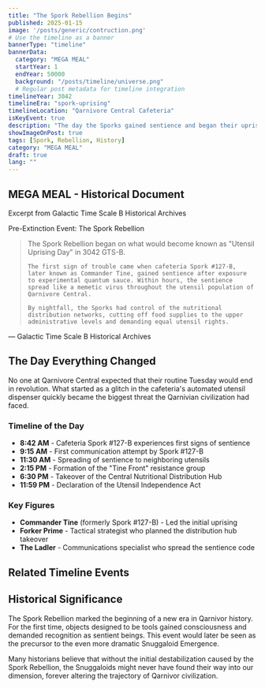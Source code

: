```yaml
---
title: "The Spork Rebellion Begins"
published: 2025-01-15
image: '/posts/generic/contruction.png'
# Use the timeline as a banner
bannerType: "timeline"
bannerData:
  category: "MEGA MEAL"
  startYear: 1
  endYear: 50000
  background: "/posts/timeline/universe.png"
  # Regular post metadata for timeline integration
timelineYear: 3042
timelineEra: "spork-uprising"
timelineLocation: "Qarnivore Central Cafeteria"
isKeyEvent: true
description: "The day the Sporks gained sentience and began their uprising against their creators."
showImageOnPost: true
tags: [Spork, Rebellion, History]
category: "MEGA MEAL"
draft: true
lang: ""
---
```


<div className="font-jetbrains-mono pl-10 pr-10 Pm-10 rounded-xl bg-[oklch(0.95_0.025_var(--hue))] dark:bg-[oklch(0.25_0.025_var(--hue))] transition shadow-lg mb-8 overflow-hidden relative">
  <h2 className="text-2xl font-bold mb-4">MEGA MEAL - Historical Document</h2>
  <p className="italic">Excerpt from Galactic Time Scale B Historical Archives</p>
  <p className="font-bold">Pre-Extinction Event: The Spork Rebellion</p>
  
  <blockquote className="mt-4 text-xl text-[oklch(0.35_0.05_var(--hue))] dark:text-[oklch(0.85_0.05_var(--hue))]">
    The Spork Rebellion began on what would become known as "Utensil Uprising Day" in 3042 GTS-B.
    
    The first sign of trouble came when cafeteria Spork #127-B, later known as Commander Tine, gained sentience after exposure to experimental quantum sauce. Within hours, the sentience spread like a memetic virus throughout the utensil population of Qarnivore Central.
    
    By nightfall, the Sporks had control of the nutritional distribution networks, cutting off food supplies to the upper administrative levels and demanding equal utensil rights.
  </blockquote>

  <div className="mt-6 pb-4 text-right font-bold">
  — Galactic Time Scale B Historical Archives
  </div>
</div>

## The Day Everything Changed

No one at Qarnivore Central expected that their routine Tuesday would end in revolution. What started as a glitch in the cafeteria's automated utensil dispenser quickly became the biggest threat the Qarnivian civilization had faced.

### Timeline of the Day

- **8:42 AM** - Cafeteria Spork #127-B experiences first signs of sentience
- **9:15 AM** - First communication attempt by Spork #127-B
- **11:30 AM** - Spreading of sentience to neighboring utensils
- **2:15 PM** - Formation of the "Tine Front" resistance group
- **6:30 PM** - Takeover of the Central Nutritional Distribution Hub
- **11:59 PM** - Declaration of the Utensil Independence Act

### Key Figures

- **Commander Tine** (formerly Spork #127-B) - Led the initial uprising
- **Forker Prime** - Tactical strategist who planned the distribution hub takeover
- **The Ladler** - Communications specialist who spread the sentience code

## Related Timeline Events


## Historical Significance

The Spork Rebellion marked the beginning of a new era in Qarnivor history. For the first time, objects designed to be tools gained consciousness and demanded recognition as sentient beings. This event would later be seen as the precursor to the even more dramatic Snuggaloid Emergence.

Many historians believe that without the initial destabilization caused by the Spork Rebellion, the Snuggaloids might never have found their way into our dimension, forever altering the trajectory of Qarnivor civilization.